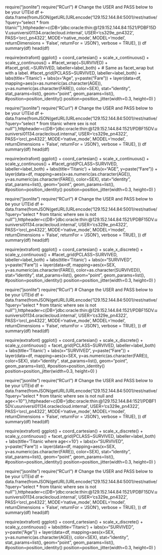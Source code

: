 require("jsonlite")
require("RCurl")
# Change the USER and PASS below to be your UTEid
df <- data.frame(fromJSON(getURL(URLencode('129.152.144.84:5001/rest/native/?query="select * from titanic"'),httpheader=c(DB='jdbc:oracle:thin:@129.152.144.84:1521/PDBF15DV.usuniversi01134.oraclecloud.internal', USER='cs329e_pn4322', PASS='orcl_pn4322', MODE='native_mode', MODEL='model', returnDimensions = 'False', returnFor = 'JSON'), verbose = TRUE), ))
df
summary(df)
head(df)

require(extrafont)
ggplot() + 
  coord_cartesian() + 
  scale_x_continuous() +
  scale_y_continuous() +
  #facet_wrap(~SURVIVED) +
  #facet_grid(.~SURVIVED, labeller=label_both) + # Same as facet_wrap but with a label.
  #facet_grid(PCLASS~SURVIVED, labeller=label_both) +
  labs(title='Titanic') +
  labs(x="Age", y=paste("Fare")) +
  layer(data=df, 
        mapping=aes(x=as.numeric(as.character(AGE)), y=as.numeric(as.character(FARE)), color=SEX), 
        stat="identity", 
        stat_params=list(), 
        geom="point",
        geom_params=list(), 
        #position=position_identity()
        position=position_jitter(width=0.3, height=0)
  )


require("jsonlite")
require("RCurl")
# Change the USER and PASS below to be your UTEid
df <- data.frame(fromJSON(getURL(URLencode('129.152.144.84:5001/rest/native/?query="select * from titanic where sex is not null"'),httpheader=c(DB='jdbc:oracle:thin:@129.152.144.84:1521/PDBF15DV.usuniversi01134.oraclecloud.internal', USER='cs329e_pn4322', PASS='orcl_pn4322', MODE='native_mode', MODEL='model', returnDimensions = 'False', returnFor = 'JSON'), verbose = TRUE), ))
df
summary(df)
head(df)

require(extrafont)
ggplot() + 
  coord_cartesian() + 
  scale_x_continuous() +
  scale_y_continuous() +
  #facet_grid(PCLASS~SURVIVED, labeller=label_both) +
  labs(title='Titanic') +
  labs(x="AGE", y=paste("Fare")) +
  layer(data=df, 
        mapping=aes(x=as.numeric(as.character(AGE)), y=as.numeric(as.character(FARE)), color=SEX), 
        stat="identity", 
        stat_params=list(), 
        geom="point",
        geom_params=list(), 
        #position=position_identity()
        position=position_jitter(width=0.3, height=0)
  )



require("jsonlite")
require("RCurl")
# Change the USER and PASS below to be your UTEid
df <- data.frame(fromJSON(getURL(URLencode('129.152.144.84:5001/rest/native/?query="select * from titanic where sex is not null"'),httpheader=c(DB='jdbc:oracle:thin:@129.152.144.84:1521/PDBF15DV.usuniversi01134.oraclecloud.internal', USER='cs329e_pn4322', PASS='orcl_pn4322', MODE='native_mode', MODEL='model', returnDimensions = 'False', returnFor = 'JSON'), verbose = TRUE), ))
df
summary(df)
head(df)

require(extrafont)
ggplot() + 
  coord_cartesian() + 
  scale_x_discrete() +
  scale_y_continuous() +
  #facet_grid(PCLASS~SURVIVED, labeller=label_both) +
  labs(title='Titanic') +
  labs(x="SURVIVED", y=paste("Fare")) +
  layer(data=df, 
        mapping=aes(x=SEX, y=as.numeric(as.character(FARE)), color=as.character(SURVIVED)), 
        stat="identity", 
        stat_params=list(), 
        geom="point",
        geom_params=list(), 
        #position=position_identity()
        position=position_jitter(width=0.3, height=0)
  )


require("jsonlite")
require("RCurl")
# Change the USER and PASS below to be your UTEid
df <- data.frame(fromJSON(getURL(URLencode('129.152.144.84:5001/rest/native/?query="select * from titanic where sex is not null"'),httpheader=c(DB='jdbc:oracle:thin:@129.152.144.84:1521/PDBF15DV.usuniversi01134.oraclecloud.internal', USER='cs329e_pn4322', PASS='orcl_pn4322', MODE='native_mode', MODEL='model', returnDimensions = 'False', returnFor = 'JSON'), verbose = TRUE), ))
df
summary(df)
head(df)

require(extrafont)
ggplot() + 
  coord_cartesian() + 
  scale_x_discrete() +
  scale_y_continuous() +
  facet_grid(PCLASS~SURVIVED, labeller=label_both) +
  labs(title='Titanic') +
  labs(x="SURVIVED", y=paste("Fare")) +
  layer(data=df, 
        mapping=aes(x=SEX, y=as.numeric(as.character(FARE)), color=SEX), 
        stat="identity", 
        stat_params=list(), 
        geom="point",
        geom_params=list(), 
        #position=position_identity()
        position=position_jitter(width=0.3, height=0)
  )


require("jsonlite")
require("RCurl")
# Change the USER and PASS below to be your UTEid
df <- data.frame(fromJSON(getURL(URLencode('129.152.144.84:5001/rest/native/?query="select * from titanic where sex is not null and age<=10"'),httpheader=c(DB='jdbc:oracle:thin:@129.152.144.84:1521/PDBF15DV.usuniversi01134.oraclecloud.internal', USER='cs329e_pn4322', PASS='orcl_pn4322', MODE='native_mode', MODEL='model', returnDimensions = 'False', returnFor = 'JSON'), verbose = TRUE), ))
df
summary(df)
head(df)

require(extrafont)
ggplot() + 
  coord_cartesian() + 
  scale_x_discrete() +
  scale_y_continuous() +
  facet_grid(PCLASS~SURVIVED, labeller=label_both) +
  labs(title='Titanic where age<=10') +
  labs(x="SURVIVED", y=paste("Fare")) +
  layer(data=df, 
        mapping=aes(x=SEX, y=as.numeric(as.character(FARE)), color=SEX), 
        stat="identity", 
        stat_params=list(), 
        geom="point",
        geom_params=list(), 
        #position=position_identity()
        position=position_jitter(width=0.3, height=0)
  )

require("jsonlite")
require("RCurl")
# Change the USER and PASS below to be your UTEid
df <- data.frame(fromJSON(getURL(URLencode('129.152.144.84:5001/rest/native/?query="select * from titanic where sex is not null"'),httpheader=c(DB='jdbc:oracle:thin:@129.152.144.84:1521/PDBF15DV.usuniversi01134.oraclecloud.internal', USER='cs329e_pn4322', PASS='orcl_pn4322', MODE='native_mode', MODEL='model', returnDimensions = 'False', returnFor = 'JSON'), verbose = TRUE), ))
df
summary(df)
head(df)

require(extrafont)
ggplot() + 
  coord_cartesian() + 
  scale_x_discrete() +
  scale_y_continuous() +
  labs(title='Titanic') +
  labs(x="SURVIVED", y=paste("Age")) +
  layer(data=df, 
        mapping=aes(x=SEX, y=as.numeric(as.character(AGE)), color=SEX), 
        stat="identity", 
        stat_params=list(), 
        geom="point",
        geom_params=list(), 
        #position=position_identity()
        position=position_jitter(width=0.3, height=0)
  )
